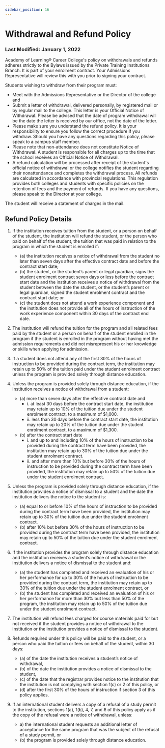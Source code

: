 ```yaml
---
sidebar_position: 16
---
```


# Withdrawal and Refund Policy

### Last Modified: January 1, 2022

Academy of Learning® Career College's policy on withdrawals and refunds adheres strictly to the Bylaws issued by the Private Training Institutions Branch. It is part of your enrolment contract. Your Admissions Representative will review this with you prior to signing your contract.

Students wishing to withdraw from their program must:

- Meet with the Admissions Representative or the Director of the college and
- Submit a letter of withdrawal, delivered personally, by registered mail or by regular mail to the college. This letter is your Official Notice of Withdrawal. Please be advised that the date of program withdrawal will be the date the letter is received by our office, not the date of the letter.
- Please make sure you understand the refund policy. It is your responsibility to ensure you follow the correct procedure if you withdraw. Should you have any questions regarding this policy, please speak to a campus staff member.
- Please note that non-attendance does not constitute Notice of Withdrawal. A student is responsible for all charges up to the time that the school receives an Official Notice of Withdrawal.
- A refund calculation will be processed after receipt of the student's official notice of withdrawal or the college notifies the student regarding their nonattendance and completes the withdrawal process. All refunds are calculated in accordance with provincial regulations. This regulation provides both colleges and students with specific policies on the retention of fees and the payment of refunds. If you have any questions, please speak to the Director at your college.

The student will receive a statement of charges in the mail.

## Refund Policy Details

1. If the institution receives tuition from the student, or a person on behalf of the student, the institution will refund the student, or the person who paid on behalf of the student, the tuition that was paid in relation to the program in which the student is enrolled if:  
    - (a) the institution receives a notice of withdrawal from the student no later than seven days after the effective contract date and before the contract start date;  
    -  (b) the student, or the student’s parent or legal guardian, signs the student enrolment contract seven days or less before the contract start date and the institution receives a notice of withdrawal from the student between the date the student, or the student’s parent or legal guardian, signed the student enrolment contract and the contract start date; or  
    - (c) the student does not attend a work experience component and the institution does not provide all of the hours of instruction of the work experience component within 30 days of the contract end date.

1. The institution will refund the tuition for the program and all related fees paid by the student or a person on behalf of the student enrolled in the program if the student is enrolled in the program without having met the admission requirements and did not misrepresent his or her knowledge or skills when applying for admission.

1. If a student does not attend any of the first 30% of the hours of instruction to be provided during the contract term, the institution may retain up to 50% of the tuition paid under the student enrolment contract unless the program is provided solely through distance education.

1. Unless the program is provided solely through distance education, if the institution receives a notice of withdrawal from a student:
    - (a)  more than seven days after the effective contract date and
        - i. at least 30 days before the contract start date, the institution may retain up to 10% of the tuition due under the student enrolment contract, to a maximum of $1,000.
        - ii. less than 30 days before the contract start date, the institution may retain up to 20% of the tuition due under the student enrolment contract, to a maximum of $1,300.
    - (b) after the contract start date
        - i. and up to and including 10% of the hours of instruction to be provided during the contract term have been provided, the institution may retain up to 30% of the tuition due under the student enrolment contract.
        - ii. and after more than 10% but before 30% of the hours of instruction to be provided during the contract term have been provided, the institution may retain up to 50% of the tuition due under the student enrolment contract.

1. Unless the program is provided solely through distance education, if the institution provides a notice of dismissal to a student and the date the institution delivers the notice to the student is:
    - (a) equal to or before 10% of the hours of instruction to be provided during the contract term have been provided, the institution may retain up to 30% of the tuition due under the student enrolment contract.
    - (b) after 10% but before 30% of the hours of instruction to be provided during the contract term have been provided, the institution may retain up to 50% of the tuition due under the student enrolment contract.

1. If the institution provides the program solely through distance education and the institution receives a student’s notice of withdrawal or the institution delivers a notice of dismissal to the student and:

    - (a) the student has completed and received an evaluation of his or her performance for up to 30% of the hours of instruction to be provided during the contract term, the institution may retain up to 30% of the tuition due under the student enrolment contract, or
    - (b) the student has completed and received an evaluation of his or her performance for more than 30% but less than 50% of the program, the institution may retain up to 50% of the tuition due under the student enrolment contract.

1. The institution will refund fees charged for course materials paid for but not received if the student provides a notice of withdrawal to the institution or the institution provides a notice of dismissal to the student.

1. Refunds required under this policy will be paid to the student, or a person who paid the tuition or fees on behalf of the student, within 30 days:

    - (a) of the date the institution receives a student’s notice of withdrawal,
    - (b) of the date the institution provides a notice of dismissal to the student,
    - (c) of the date that the registrar provides notice to the institution that the institution is not complying with section 1(c) or 2 of this policy, or
    - (d) after the first 30% of the hours of instruction if section 3 of this policy applies.

1. If an international student delivers a copy of a refusal of a study permit to the institution, sections 1(a), 1(b), 4, 7, and 8 of this policy apply as if the copy of the refusal were a notice of withdrawal, unless:

    - a) the international student requests an additional letter of acceptance for the same program that was the subject of the refusal of a study permit, or
    - (b) the program is provided solely through distance education.